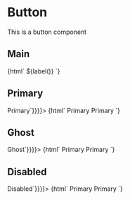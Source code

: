 

<Meta
    title="Components/Button"
/>

# Button
This is a button component

## Main
<Story name="Button/Knobs">
  {html`
    <custom-button
        variant="${variant()}"
        ?disabled="${disabled()}"
        href="${href()}"
        .target="${target()}">
        ${label()}
    </custom-button>
  `}
</Story>

## Primary
<Canvas>
    <Story name="Button/Primary" parameters={{ docs: { source: { code: `<custom-button variant="primary">Primary</custom-button>`}}}}>
      {html`
        <custom-button
            variant="primary">
            Primary
        </custom-button>
        <custom-button
            variant="primary"
            disabled>
            Primary
        </custom-button>
      `}
    </Story>
</Canvas>

## Ghost
<Canvas>
    <Story name="Button/Secondary" parameters={{ docs: { source: { code: `<custom-button variant="ghost">Ghost</custom-button>`}}}}>
      {html`
        <custom-button
            variant="ghost">
            Primary
        </custom-button>
        <custom-button
            variant="ghost" disabled>
            Primary
        </custom-button>
      `}
    </Story>
</Canvas>

## Disabled
<Canvas>
    <Story name="Button/Disabled" parameters={{ docs: { source: { code: `<custom-button disabled>Disabled</custom-button>`}}}}>
      {html`
        <custom-button
            variant="primary"
            disabled>
            Primary
        </custom-button>
        <custom-button
            variant="ghost"
            disabled>
            Primary
        </custom-button>
      `}
    </Story>
</Canvas>